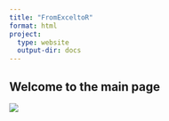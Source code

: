 ```yaml
---
title: "FromExceltoR"
format: html
project:
  type: website
  output-dir: docs
---
```


## Welcome to the main page

![](images/god_knows.jpeg)
